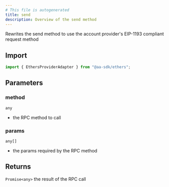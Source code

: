 ```yaml
---
# This file is autogenerated
title: send
description: Overview of the send method
---
```


Rewrites the send method to use the account provider's EIP-1193
compliant request method

## Import

```ts
import { EthersProviderAdapter } from "@aa-sdk/ethers";
```

## Parameters

### method

`any`

- the RPC method to call

### params

`any[]`

- the params required by the RPC method

## Returns

`Promise<any>`
the result of the RPC call
